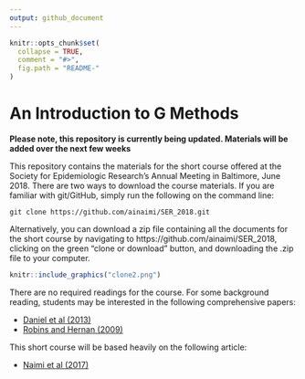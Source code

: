 ```yaml
---
output: github_document
---
```


<!-- README.md is generated from README.Rmd. Please edit that file -->

```r
knitr::opts_chunk$set(
  collapse = TRUE,
  comment = "#>",
  fig.path = "README-"
)
```
# An Introduction to G Methods

__Please note, this repository is currently being updated. Materials will be added over the next few weeks__

This repository contains the materials for the short course offered at the Society for Epidemiologic Research's Annual Meeting in Baltimore, June 2018. There are two ways to download the course materials. If you are familiar with git/GitHub, simply run the following on the command line:

```
git clone https://github.com/ainaimi/SER_2018.git
```

Alternatively, you can download a zip file containing all the documents for the short course by navigating to https://github.com/ainaimi/SER_2018, clicking on the green "clone or download" button, and downloading the .zip file to your computer. 

```r
knitr::include_graphics("clone2.png")
```

There are no required readings for the course. For some background reading, students may be interested in the following comprehensive papers:

* [Daniel et al (2013)](http://onlinelibrary.wiley.com/doi/10.1002/sim.5686/abstract)
* [Robins and Hernan (2009)](https://cdn1.sph.harvard.edu/wp-content/uploads/sites/343/2013/03/abc.pdf)

This short course will be based heavily on the following article:

* [Naimi et al (2017)](https://www.ashleyisaacnaimi.com/uploads/3/9/8/7/39872745/naimi_et_al_2017_ije.pdf)